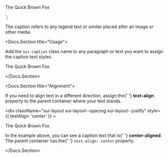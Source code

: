 
<p class="sui-caption">The Quick Brown Fox</p>
`;

<p>
	The caption refers to any legend text or similar placed after an image or
	other media.
</p>

<Docs.Section title="Usage">
	<p>
		Add the <code>sui-caption</code> class name to any paragraph or text you
		want to assign the caption text styles.
	</p>
	<Canvas className="sbdocs-preview--light">
		<div className="sui-wrap sui-theme--light">
			<div className="sui-layout sui-layout--spacing sui-layout--justify">
				<p className="sui-caption">The Quick Brown Fox</p>
			</div>
		</div>
	</Canvas>
	<Source dark language="html" format={false} code={codeUsage} />
</Docs.Section>

<Docs.Section title="Alignment">
	<p>
		If you need to align text in a different direction, assign the{' '}
		<strong>text-align</strong> property to the parent container where your
		text stands.
	</p>
	<Canvas className="sbdocs-preview--light">
		<div className="sui-wrap sui-theme--light">
			<div
				className="sui-layout sui-layout--spacing sui-layout--justify"
				style={{ textAlign: 'center' }}
			>
				<p className="sui-caption">The Quick Brown Fox</p>
			</div>
		</div>
	</Canvas>
	<p>
		In the example above, you can see a caption text that is{' '}
		<strong>center-aligned</strong>. The parent container has the{' '}
		<code>text-align: center</code> property.
	</p>
</Docs.Section>
